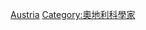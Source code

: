 {{Commonscat|Chemists from Austria}}

[[Category:各國化學家|Austria]]
[[Category:奧地利科學家|Category:奧地利科學家]]